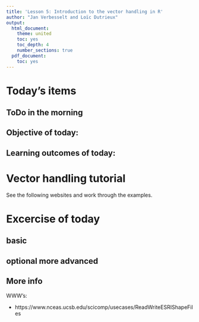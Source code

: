 ```yaml
---
title: 'Lesson 5: Introduction to the vector handling in R'
author: "Jan Verbesselt and Loïc Dutrieux"
output:
  html_document:
    theme: united
    toc: yes
    toc_depth: 4
    number_sections: true
  pdf_document:
    toc: yes
---
```


# Today's items

## ToDo in the morning

## Objective of today:

## Learning outcomes of today:

# Vector handling tutorial

See the following websites and work through the examples.

# Excercise of today

## basic

## optional more advanced

## More info

WWW's:

- https://www.nceas.ucsb.edu/scicomp/usecases/ReadWriteESRIShapeFiles
